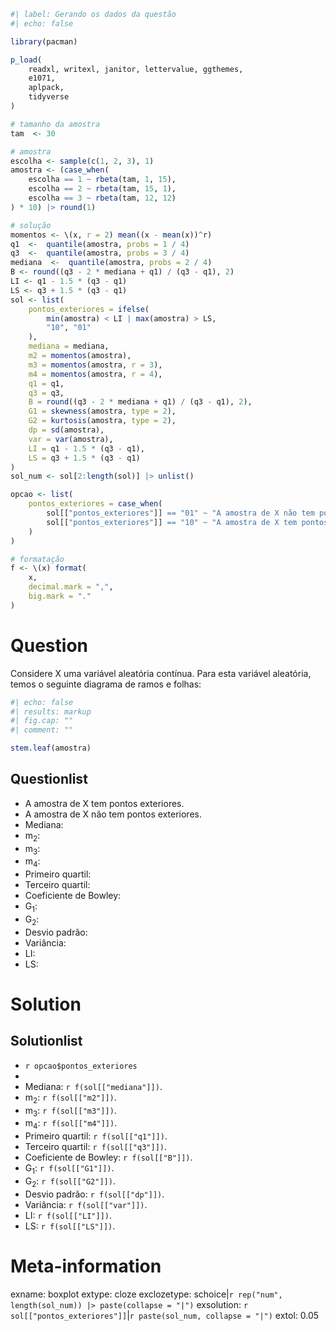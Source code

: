```r
#| label: Gerando os dados da questão
#| echo: false

library(pacman)

p_load(
    readxl, writexl, janitor, lettervalue, ggthemes,
    e1071,
    aplpack,
    tidyverse
)

# tamanho da amostra
tam  <- 30

# amostra
escolha <- sample(c(1, 2, 3), 1)
amostra <- (case_when(
    escolha == 1 ~ rbeta(tam, 1, 15),
    escolha == 2 ~ rbeta(tam, 15, 1),
    escolha == 3 ~ rbeta(tam, 12, 12)
) * 10) |> round(1)

# solução
momentos <- \(x, r = 2) mean((x - mean(x))^r)
q1  <-  quantile(amostra, probs = 1 / 4)
q3  <-  quantile(amostra, probs = 3 / 4)
mediana  <-  quantile(amostra, probs = 2 / 4)
B <- round((q3 - 2 * mediana + q1) / (q3 - q1), 2)
LI <- q1 - 1.5 * (q3 - q1)
LS <- q3 + 1.5 * (q3 - q1)
sol <- list(
    pontos_exteriores = ifelse(
        min(amostra) < LI | max(amostra) > LS,
        "10", "01"
    ),
    mediana = mediana,
    m2 = momentos(amostra),
    m3 = momentos(amostra, r = 3),
    m4 = momentos(amostra, r = 4),
    q1 = q1,
    q3 = q3,
    B = round((q3 - 2 * mediana + q1) / (q3 - q1), 2),
    G1 = skewness(amostra, type = 2),
    G2 = kurtosis(amostra, type = 2),
    dp = sd(amostra),
    var = var(amostra),
    LI = q1 - 1.5 * (q3 - q1),
    LS = q3 + 1.5 * (q3 - q1)
)
sol_num <- sol[2:length(sol)] |> unlist()

opcao <- list(
    pontos_exteriores = case_when(
        sol[["pontos_exteriores"]] == "01" ~ "A amostra de X não tem pontos exteriores.",
        sol[["pontos_exteriores"]] == "10" ~ "A amostra de X tem pontos exteriores."
    )
)

# formatação
f <- \(x) format(
    x,
    decimal.mark = ",",
    big.mark = "."
)

```

Question
========
Considere X uma variável aleatória contínua. Para esta variável aleatória, temos o seguinte diagrama de ramos e folhas:

```r
#| echo: false
#| results: markup
#| fig.cap: ""
#| comment: ""

stem.leaf(amostra)
```
  
Questionlist
------------

* A amostra de X tem pontos exteriores.
* A amostra de X não tem pontos exteriores.
* Mediana: 
* m~2~:
* m~3~:
* m~4~:
* Primeiro quartil:
* Terceiro quartil:
* Coeficiente de Bowley:
* G~1~:
* G~2~:
* Desvio padrão:
* Variância:
* LI:
* LS:


Solution
========
Solutionlist
------------

* `r opcao$pontos_exteriores`
* 
* Mediana: `r f(sol[["mediana"]])`.
* m~2~: `r f(sol[["m2"]])`.
* m~3~: `r f(sol[["m3"]])`.
* m~4~: `r f(sol[["m4"]])`.
* Primeiro quartil: `r f(sol[["q1"]])`.
* Terceiro quartil: `r f(sol[["q3"]])`.
* Coeficiente de Bowley: `r f(sol[["B"]])`.
* G~1~: `r f(sol[["G1"]])`.
* G~2~: `r f(sol[["G2"]])`.
* Desvio padrão: `r f(sol[["dp"]])`.
* Variância: `r f(sol[["var"]])`.
* LI: `r f(sol[["LI"]])`.
* LS: `r f(sol[["LS"]])`.


Meta-information
================
exname: boxplot
extype: cloze
exclozetype: schoice|`r rep("num", length(sol_num)) |> paste(collapse = "|")`
exsolution: `r sol[["pontos_exteriores"]]`|`r paste(sol_num, collapse = "|")`
extol: 0.05